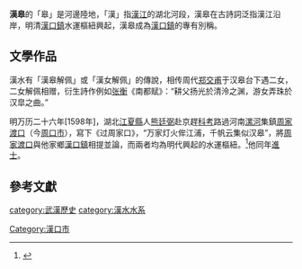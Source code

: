 '''漢皋'''的「皋」是河邊陸地，「漢」指[[漢江_(中國)|漢江]]的湖北河段，漢皋在古詩詞泛指漢江沿岸，明清[[漢口鎮|漢口鎮]]水運樞紐興起，漢皋成為[[漢口鎮|漢口鎮]]的專有別稱。

==文學作品==
漢水有「漢皋解佩」或「漢女解佩」的傳說，相传周代[[郑交甫|郑交甫]]于汉皋台下遇二女，二女解佩相赠，衍生詩作例如[[张衡|张衡]]《南都赋》：“耕父扬光於清泠之渊，游女弄珠於汉皐之曲。”

明万历二十六年[1598年]，湖北[[江夏縣|江夏縣]]人[[熊廷弼|熊廷弼]]赴京趕[[中國科舉|科考]]路過河南[[漯河|漯河]]集鎮[[周家渡口|周家渡口]]（今[[周口市|周口市]]），寫下《过周家口》，“万家灯火侔江浦，千帆云集似汉皋”，將[[周家渡口|周家渡口]]與他家鄉[[漢口鎮|漢口鎮]]相提並論，而兩者均為明代興起的水運樞紐。<ref>{{cite journal|title=三川交汇话发展|journal=《人大建设》|date=2012|issue=9|author=陈朝栋（周口市川汇区人大常委会）|url=http://www.cqvip.com/qk/82400x/201209/43352042.html|archiveurl=https://web.archive.org/web/20201105232613/http://www.cqvip.com/qk/82400x/201209/43352042.html|archivedate=2020-11-05|access-date=2020-11-02|dead-url=no}}</ref>他同年[[:Template:萬曆二十六年戊戌科殿試金榜|進士]]。

==參考文獻==

{{reflist}}

[[category:武漢歷史|category:武漢歷史]]
[[category:漢水水系|category:漢水水系]]
[[Category:漢口市|Category:漢口市]]